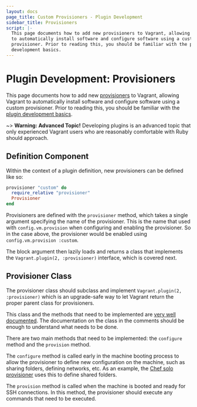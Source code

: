 ```yaml
---
layout: docs
page_title: Custom Provisioners - Plugin Development
sidebar_title: Provisioners
script: |-
  This page documents how to add new provisioners to Vagrant, allowing Vagrant
  to automatically install software and configure software using a custom
  provisioner. Prior to reading this, you should be familiar with the plugin
  development basics.
---
```


# Plugin Development: Provisioners

This page documents how to add new [provisioners](/docs/provisioning/) to Vagrant,
allowing Vagrant to automatically install software and configure software
using a custom provisioner. Prior to reading this, you should be familiar
with the [plugin development basics](/docs/plugins/development-basics).

~> **Warning: Advanced Topic!** Developing plugins is an
advanced topic that only experienced Vagrant users who are reasonably
comfortable with Ruby should approach.

## Definition Component

Within the context of a plugin definition, new provisioners can be defined
like so:

```ruby
provisioner "custom" do
  require_relative "provisioner"
  Provisioner
end
```

Provisioners are defined with the `provisioner` method, which takes a
single argument specifying the name of the provisioner. This is the
name that used with `config.vm.provision` when configuring and enabling
the provisioner. So in the case above, the provisioner would be enabled
using `config.vm.provision :custom`.

The block argument then lazily loads and returns a class that implements
the `Vagrant.plugin(2, :provisioner)` interface, which is covered next.

## Provisioner Class

The provisioner class should subclass and implement
`Vagrant.plugin(2, :provisioner)` which is an upgrade-safe way to let
Vagrant return the proper parent class for provisioners.

This class and the methods that need to be implemented are
[very well documented](https://github.com/hashicorp/vagrant/blob/main/lib/vagrant/plugin/v2/provisioner.rb).
The documentation on the class in the comments should be enough
to understand what needs to be done.

There are two main methods that need to be implemented: the
`configure` method and the `provision` method.

The `configure` method is called early in the machine booting process
to allow the provisioner to define new configuration on the machine, such
as sharing folders, defining networks, etc. As an example, the
[Chef solo provisioner](https://github.com/hashicorp/vagrant/blob/main/plugins/provisioners/chef/provisioner/chef_solo.rb#L24)
uses this to define shared folders.

The `provision` method is called when the machine is booted and ready
for SSH connections. In this method, the provisioner should execute
any commands that need to be executed.
